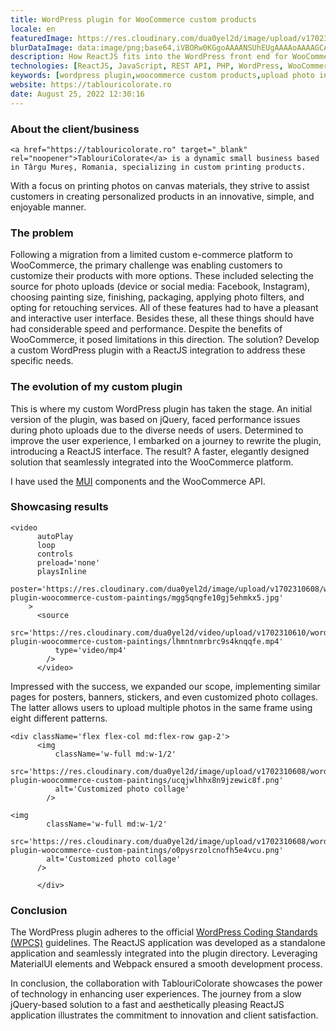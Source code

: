 ```yaml
---
title: WordPress plugin for WooCommerce custom products
locale: en
featuredImage: https://res.cloudinary.com/dua0yel2d/image/upload/v1702310608/wordpress-plugin-woocommerce-custom-paintings/mgg5qngfe10gj5ehmkx5.jpg
blurDataImage: data:image/png;base64,iVBORw0KGgoAAAANSUhEUgAAAAoAAAAGCAIAAAB1kpiRAAAACXBIWXMAAAsTAAALEwEAmpwYAAAAmElEQVR4nGO4dxcE3r179/v3z7t37509c/r///83r13dsmDuq1evGG7dvPn79+//SODz1697t23bNHfOm7dvGV69evX////fYACRvnXzRl9fz7efv948fcLw7t27////fwMDiPTVK5eK83J+/PmzrK2ZASIK0Q0x4Mr5c3lpKW/evn16+zYDssV/wOzlHW0qDAwWDAzGDAwAajSZZYaVdA0AAAAASUVORK5CYII=
description: How ReactJS fits into the WordPress front end for WooCommerce custom products.
technologies: [ReactJS, JavaScript, REST API, PHP, WordPress, WooCommerce]
keywords: [wordpress plugin,woocommerce custom products,upload photo in woocommerce custom product]
website: https://tablouricolorate.ro
date: August 25, 2022 12:30:16
---
```


### About the client/business

    <a href="https://tablouricolorate.ro" target="_blank" rel="noopener">TablouriColorate</a> is a dynamic small business based in Târgu Mureș, Romania, specializing in custom printing products.
With a focus on printing photos on canvas materials, they strive to assist customers in creating personalized products in an innovative, simple, and enjoyable manner.

### The problem

Following a migration from a limited custom e-commerce platform to WooCommerce, the primary challenge was enabling customers to customize their products with more options.
These included selecting the source for photo uploads (device or social media: Facebook, Instagram), choosing painting size, finishing, packaging, applying photo filters, and opting for retouching services.
All of these features had to have a pleasant and interactive user interface.
Besides these, all these things should have had considerable speed and performance.
Despite the benefits of WooCommerce, it posed limitations in this direction.
The solution?
Develop a custom WordPress plugin with a ReactJS integration to address these specific needs.

### The evolution of my custom plugin

This is where my custom WordPress plugin has taken the stage.
An initial version of the plugin, was based on jQuery, faced performance issues during photo uploads due to the diverse needs of users.
Determined to improve the user experience, I embarked on a journey to rewrite the plugin, introducing a ReactJS interface.
The result? A faster, elegantly designed solution that seamlessly integrated into the WooCommerce platform.

I have used the <a href="https://mui.com" target="_blank" rel="noopener">MUI</a> components and the WooCommerce API.

### Showcasing results

    <video
          autoPlay
          loop
          controls
          preload='none'
          playsInline
          poster='https://res.cloudinary.com/dua0yel2d/image/upload/v1702310608/wordpress-plugin-woocommerce-custom-paintings/mgg5qngfe10gj5ehmkx5.jpg'
        >
          <source
              src='https://res.cloudinary.com/dua0yel2d/video/upload/v1702310610/wordpress-plugin-woocommerce-custom-paintings/lhmntnmrbrc9s4knqqfe.mp4'
              type='video/mp4'
            />
          </video>

Impressed with the success, we expanded our scope, implementing similar pages for posters, banners, stickers, and even customized photo collages.
The latter allows users to upload multiple photos in the same frame using eight different patterns.

    <div className='flex flex-col md:flex-row gap-2'>
          <img
              className='w-full md:w-1/2'
              src='https://res.cloudinary.com/dua0yel2d/image/upload/v1702310608/wordpress-plugin-woocommerce-custom-paintings/ucqjwlhhx8n9jzewic8f.png'
              alt='Customized photo collage'
            />

    <img
            className='w-full md:w-1/2'
            src='https://res.cloudinary.com/dua0yel2d/image/upload/v1702310608/wordpress-plugin-woocommerce-custom-paintings/o0pysrzolcnofh5e4vcu.png'
            alt='Customized photo collage'
          />

          </div>

### Conclusion

The WordPress plugin adheres to the official <a href="https://developer.wordpress.org/coding-standards/wordpress-coding-standards/" target="_blank" rel="noopener">WordPress Coding Standards (WPCS)</a> guidelines.
The ReactJS application was developed as a standalone application and seamlessly integrated into the plugin directory.
Leveraging MaterialUI elements and Webpack ensured a smooth development process.

In conclusion, the collaboration with TablouriColorate showcases the power of technology in enhancing user experiences.
The journey from a slow jQuery-based solution to a fast and aesthetically pleasing ReactJS application illustrates the commitment to innovation and client satisfaction.